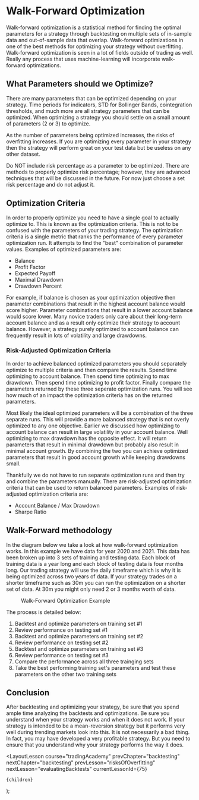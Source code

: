 
# Walk-Forward Optimization

Walk-forward optimization is a statistical method for finding the optimal parameters for a strategy through backtesting on
multiple sets of in-sample data and out-of-sample data that overlap. Walk-forward optimizations in one of the best methods
for optimizing your strategy without overfitting. Walk-forward optimization is seen in a lot of fields outside of trading
as well. Really any process that uses machine-learning will incorporate walk-forward optimizations.

## What Parameters should we Optimize?

There are many parameters that can be optimized depending on your strategy. Time periods for indicators, STD for Bollinger Bands,
cointegration thresholds, and much more are all strategy parameters that can be optimized. When optimizing a strategy you should
settle on a small amount of parameters (2 or 3) to optimize.

As the number of parameters being optimized increases, the risks of overfitting increases. If you are optimizing every parameter
in your strategy then the strategy will perform great on your test data but be useless on any other dataset.

Do NOT include risk percentage as a parameter to be optimized. There are methods to properly optimize risk percentage; however,
they are advanced techniques that will be discussed in the future. For now just choose a set risk percentage and do not adjust it.

## Optimization Criteria

In order to properly optimize you need to have a single goal to actually optimize to. This is known as the optimization criteria.
This is not to be confused with the parameters of your trading strategy. The optimization criteria is a single metric that ranks
the performance of every parameter optimization run. It attempts to find the "best" combination of parameter values. Examples of
optimized parameters are:

- Balance
- Profit Factor
- Expected Payoff
- Maximal Drawdown
- Drawdown Percent

For example, if balance is chosen as your optimization objective then parameter combinations that result in the highest account
balance would score higher. Parameter combinations that result in a lower account balance would score lower. Many novice traders
only care about their long-term account balance and as a result only optimize their strategy to account balance. However, a strategy
purely optimized to account balance can frequently result in lots of volatility and large drawdowns.

### Risk-Adjusted Optimization Criteria

In order to achieve balanced optimized parameters you should separately optimize to multiple criteria and then compare the results.
Spend time optimizing to account
balance. Then spend time optimizing to max drawdown. Then spend time optimizing to profit factor. Finally compare the
parameters returned by these three seperate optimization runs. You will see how much of an impact the optimization criteria
has on the returned parameters.

Most likely the ideal optimized parameters will be a combination of the three separate runs. This will provide a more balanced
strategy that is not overly optimized to any one objective. Earlier we discussed how optimizing to account balance can result
in large volatility in your account balance. Well optimizing to max drawdown has the opposite effect. It will return parameters
that result in minimal drawdown but probably also result in minimal account growth. By combining the two you can achieve
optimized parameters that result in good account growth while keeping drawdowns small.

Thankfully we do not have to run separate optimization runs and then try and combine the parameters manually. There are risk-adjusted
optimization criteria that can be used to return balanced parameters. Examples of risk-adjusted optimization criteria are:

- Account Balance / Max Drawdown
- Sharpe Ratio

## Walk-Forward methodology

In the diagram below we take a look at how walk-forward optimization works. In this example we have data for year 2020 and 2021.
This data has been broken up into 3 sets of training and testing data. Each block of training data is a year long and each
block of testing data is four months long. Our trading strategy will use the daily timeframe which is why it is being optimized
across two years of data. If your strategy trades on a shorter timeframe such as 30m you can run the optimization on a shorter
set of data. At 30m you might only need 2 or 3 months worth of data.

<figure>
  <Image
    src="/images/courses/tradingAcademy/backtesting/CHFEUR.webp"
    height={428}
    width={1784}
    alt=""
  />
  <figcaption>Walk-Forward Optimization Example</figcaption>
</figure>

The process is detailed below:

1. Backtest and optimize parameters on training set #1
2. Review performance on testing set #1
3. Backtest and optimize parameters on training set #2
4. Review performance on testing set #2
5. Backtest and optimize parameters on training set #3
6. Review performance on testing set #3
7. Compare the performance across all three trainging sets
8. Take the best performing training set's parameters and test these parameters on the other two training sets

## Conclusion

After backtesting and optimizing your strategy, be sure that you spend ample time analyzing the backtests and optimizations.
Be sure you understand when your strategy works and when it does not work. If your strategy is intended to be a mean-reversion
strategy but it performs very well during trending markets look into this. It is not necessarily a bad thing. In fact, you may
have developed a very profitable strategy. But you need to ensure that you understand why your strategy performs the way it does.

  <LayoutLesson
    course="tradingAcademy"
    prevChapter="backtesting"
    nextChapter="backtesting"
    prevLesson="risksOfOverfitting"
    nextLesson="evaluatingBacktests"
    currentLessonId={75}
  >
    {children}
  </LayoutLesson>
);
